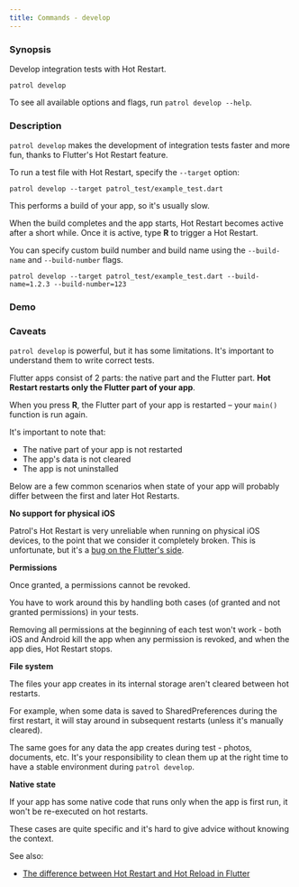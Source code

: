 ```yaml
---
title: Commands - develop
---
```


### Synopsis

Develop integration tests with Hot Restart.

```
patrol develop
```

To see all available options and flags, run `patrol develop --help`.

### Description

`patrol develop` makes the development of integration tests faster and more fun,
thanks to Flutter's Hot Restart feature.

To run a test file with Hot Restart, specify the `--target` option:

```
patrol develop --target patrol_test/example_test.dart
```

This performs a build of your app, so it's usually slow.

When the build completes and the app starts, Hot Restart becomes active after a
short while. Once it is active, type **R** to trigger a Hot Restart.

You can specify custom build number and build name using the `--build-name` and `--build-number` flags.

```
patrol develop --target patrol_test/example_test.dart --build-name=1.2.3 --build-number=123
```

### Demo

<YouTube id="Z71ltoGbFw0" />

### Caveats

`patrol develop` is powerful, but it has some limitations. It's important to
understand them to write correct tests.

Flutter apps consist of 2 parts: the native part and the Flutter part. **Hot
Restart restarts only the Flutter part of your app**.

When you press **R**, the Flutter part of your app is restarted – your `main()`
function is run again.

It's important to note that:

- The native part of your app is not restarted
- The app's data is not cleared
- The app is not uninstalled

Below are a few common scenarios when state of your app will probably differ
between the first and later Hot Restarts.

**No support for physical iOS**

Patrol's Hot Restart is very unreliable when running on physical iOS devices, to
the point that we consider it completely broken. This is unfortunate, but it's a
[bug on the Flutter's side](https://github.com/flutter/flutter/issues/122698).

**Permissions**

Once granted, a permissions cannot be revoked.

You have to work around this by handling both cases (of granted and not granted
permissions) in your tests.

Removing all permissions at the beginning of each test won't work - both iOS and
Android kill the app when any permission is revoked, and when the app dies, Hot
Restart stops.

**File system**

The files your app creates in its internal storage aren't cleared between hot
restarts.

For example, when some data is saved to SharedPreferences during the first
restart, it will stay around in subsequent restarts (unless it's manually
cleared).

The same goes for any data the app creates during test - photos, documents, etc.
It's your responsibility to clean them up at the right time to have a stable
environment during `patrol develop`.

**Native state**

If your app has some native code that runs only when the app is first run, it
won't be re-executed on hot restarts.

These cases are quite specific and it's hard to give advice without knowing the
context.

See also:

- [The difference between Hot Restart and Hot Reload in Flutter][so_question]

[so_question]: https://stackoverflow.com/q/61787776/7009800

